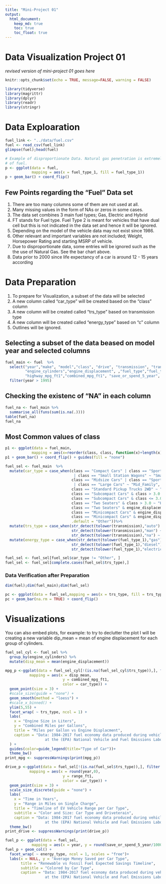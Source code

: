 ```yaml
---
title: "Mini-Project 01"
output: 
  html_document:
    keep_md: true
    toc: true
    toc_float: true
---
```


# Data Visualization Project 01

_revised version of mini-project 01 goes here_


```r
knitr::opts_chunk$set(echo = TRUE, message=FALSE, warning = FALSE)
```


```r
library(tidyverse)
library(magrittr)
library(dplyr)
library(readr)
library(stringr)
```

# Data Exploaration

```r
fuel_link <- "../data/fuel.csv"
fuel <- read_csv(fuel_link)
glimpse(fuel);head(fuel)
```


```r
# Example of disproportionate Data. Natural gas penetration is extremely low compared to other sources
# of fuel.
p <- ggplot(data = fuel,
            mapping = aes(x = fuel_type_1, fill = fuel_type_1))
p + geom_bar() + coord_flip()

```



## Few Points regarding the "Fuel" Data set
1. There are too many columns some of them are not used at all.
2. Many missing values in the form of NAs or zeros in some cases.
3. The data set combines 3 main fuel types; Gas, Electric and Hybrid
4. FT stands for Fuel type. Fuel Type 2 is meant for vehicles that have dual cell but this is not
   indicated in the data set and hence it will be ignored.
5. Depending on the model of the vehicle data may not exist since 1986.
6. Other relevant and important variables are not included; Weight, Horsepower Rating and starting MSRP of 
   vehicle.
7. Due to disproportionate data, some entries will be ignored such as the the use of Natural Gas. See the      bar chart above.
8. Data prior to 2000 since life expectancy of a car is around 12 - 15 years according 


# Data Preparation
1. To prepare for Visualization, a subset of the data will be selected 
2. A new column called "car_type" will be created based on the "class" column
3. A new column will be created called "trs_type" based on transmission type
4. A new column will be created called "energy_type" based on "c" column
5. Outlines will be ignored.



## Selecting a subset of the data beased on model year and selected columns
```r
fuel_main <- fuel  %>% 
  select("year","make", "model","class", "drive", "transmission", "transmission_type",
         "engine_cylinders","engine_displacement", ,"fuel_type","fuel_type_1","city_mpg_ft1",
         "highway_mpg_ft1","combined_mpg_ft1", "save_or_spend_5_year", "range_ft1") %>%
  filter(year > 1995)

```



## Checking the existenc of "NA" in each column
```r
fuel_na <- fuel_main %>%
  summarise_all(funs(sum(is.na(.))))
table(fuel_na)
fuel_na
```

## Most Common values of class
```r
p1 <- ggplot(data = fuel_main,
            mapping = aes(x=reorder(class, class, function(x)+length(x)), fill = class))
p1 + geom_bar() + coord_flip() + guides(fill = "none")

```



```r
fuel_sel <- fuel_main  %>%
  mutate(car_type = case_when(class == "Compact Cars" | class == "Sport Utility Vehicle - 2WD"
                               | class == "Small Station Wagons" ~ "Small_Family",
                              class == "Midsize Cars" | class == "Sport Utility Vehicle - 4WD"
                               | class == "Large Cars" ~ "Mid_Family",
                              class == "Standard Pickup Trucks 2WD" ~ "Work",
                              class == "Subcompact Cars" & class > 3.0 ~ "High_PRF",
                              class == "Subcompact Cars" & class <= 3.0 ~ "Small_Family",
                              class == "Two Seaters" & class > 3.0 ~ "High_PRF",
                              class == "Two Seaters" & engine_displacement <= 3.0 ~ "Small_Family",
                              class == "Minicompact Cars" & engine_displacement > 3.0 ~ "High_PRF",
                              class == "Minicompact Cars" & engine_displacement <= 3.0 ~ "Small_Family",
                              .default = "Other"))%>%
  mutate(trs_type = case_when(str_detect(tolower(transmission),"auto") ~ "Automatic",
                              str_detect(tolower(transmission),"man") ~ "Manual",
                              str_detect(tolower(transmission),"na") ~ "Automatic")) %>%
  mutate(energy_type = case_when(str_detect(tolower(fuel_type_1),"gas") ~ "Fossil",
                              str_detect(tolower(fuel_type_1),"diesel") ~ "Fossil",
                              str_detect(tolower(fuel_type_1),"electricity") ~ "Renewable"))

```


```r
fuel_sel <- fuel_sel[fuel_sel$car_type != "Other", ]
fuel_sel <- fuel_sel[complete.cases(fuel_sel$trs_type),]
```

### Data Verification after Preparation

```r
dim(fuel);dim(fuel_main);dim(fuel_sel)
```


```r
pc <- ggplot(data = fuel_sel,mapping = aes(x = trs_type, fill = trs_type))
pc + geom_bar(na.rm = TRUE) + coord_flip()

```


# Visualizations

You can also embed plots, for example:
to try to declutter the plot I will be creating a new variable dip_mean = mean of engine displacement for each group of cylinders.

```r
fuel_sel_cyl <- fuel_sel %>%
  group_by(engine_cylinders) %>%
  mutate(disp_mean = mean(engine_displacement))
```


```r
       
mpg_p <-ggplot(data = fuel_sel_cyl[!(is.na(fuel_sel_cyl$trs_type)),], filter (fuel_sel_cyl,energy_type %in% c("Fossil")),
           mapping = aes(x = disp_mean,
                          y = combined_mpg_ft1,
                          color = car_type)) + 
  geom_point(size = 3) +
  #scale_size(guide = "none") +
  geom_smooth(method = "loess") +
  #scale_x_binned() +
  ylim(5,55) + 
  facet_wrap( ~ trs_type, ncol = 1) +
  labs(
    x = "Engine Size in Liters",
    y = "Combined Miles per Gallons",
    title = "Miles per Gallon vs Engine Displacment",
    caption = "Data: 1984-2017 fuel economy data produced during vehicle testing
                  at the (EPA) National Vehicle and Fuel Emissions Laboratory."
  ) + 
  guides(color=guide_legend(title="Type of Car"))+ 
  theme_bw()
print_mpg <- suppressWarnings(print(mpg_p))
```



```r
drive_p <-ggplot(data = fuel_sel[!(is.na(fuel_sel$trs_type)),], filter (fuel_sel,energy_type %in% c("electricity")),
           mapping = aes(x = round(year,0),
                          y = range_ft1,
                          color = car_type)) + 
  geom_point(size = 3) +
  scale_size_discrete(guide = "none") +
  labs(
    x = "Time in Years",
    y = "Range in Miles on Single Charge",
    title = "Timeline of EV Vehicle Range per Car Type",
    subtitle = "Color and Size: Car Type and Driveterain",
    caption = "Data: 1984-2017 fuel economy data produced during vehicle testing
                  at the (EPA) National Vehicle and Fuel Emissions Laboratory.")+
  theme_bw()
print_drive <- suppressWarnings(print(drive_p))


```


```r

fuel_p <- ggplot(data = fuel_sel,
            mapping = aes(x = year, y = round(save_or_spend_5_year/1000,0), fill = car_type))
fuel_p + geom_col() + 
  facet_wrap( ~ energy_type, ncol = 1, scales = "free")+
  labs(x = NULL, y = "Average Money Saved per Car Type",
       title = "Renewable vs Fossil Fuel Expected Savings Timeline",
       subtitle = "Colored by Car Type",
       caption = "Data: 1984-2017 fuel economy data produced during vehicle testing
                  at the (EPA) National Vehicle and Fuel Emissions Laboratory.")
```



